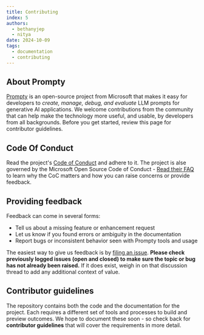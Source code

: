 ```yaml
---
title: Contributing
index: 5
authors:
  - bethanyjep
  - nitya
date: 2024-10-09
tags:
  - documentation
  - contributing
---
```


## About Prompty
[Prompty](https://github.com/microsoft/prompty) is an open-source project from Microsoft that makes it easy for developers to _create, manage, debug, and evaluate_ LLM prompts for generative AI applications. We welcome contributions from the community that can help make the technology more useful, and usable, by developers from all backgrounds. Before you get started, review this page for contributor guidelines.

## Code Of Conduct
Read the project's [Code of Conduct](https://github.com/microsoft/prompty/blob/main/CODE_OF_CONDUCT.md) and adhere to it. The project is alse governed by the Microsoft Open Source Code of Conduct - [Read their FAQ](https://opensource.microsoft.com/codeofconduct/faq/) to learn why the CoC matters and how you can raise concerns or provide feedback.

## Providing feedback

Feedback can come in several forms:
 - Tell us about a missing feature or enhancement request
 - Let us know if you found errors or ambiguity in the documentation
 - Report bugs or inconsistent behavior seen with Prompty tools and usage

The easiest way to give us feedback is by [filing an issue](https://github.com/microsoft/prompty/issues/new?template=Blank+issue). **Please check previously logged issues (open and closed) to make sure the topic or bug has not already been raised.** If it does exist, weigh in on that discussion thread to add any additional context of value.

## Contributor guidelines
The repository contains both the code and the documentation for the project. Each requires a different set of tools and processes to build and preview outcomes. We hope to document these soon - so check back for **contributor guidelines** that will cover the requirements in more detail.